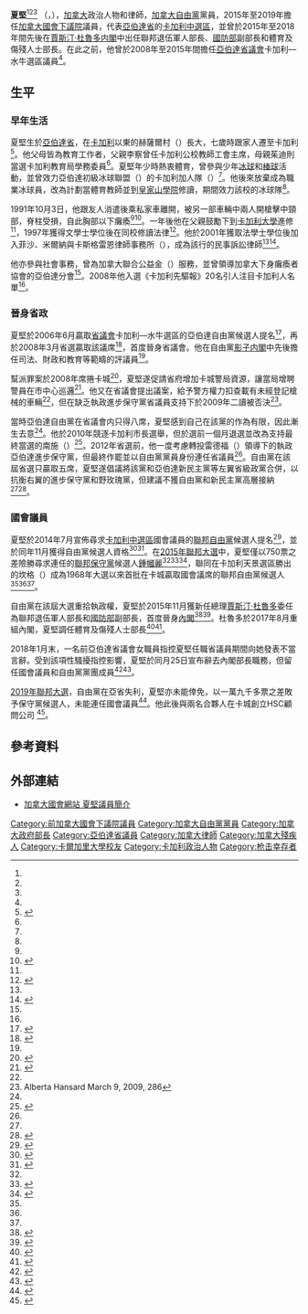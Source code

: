 {{noteTA|G1=地名|G2=Canada
|1=zh-cn:特鲁多; zh-hk:杜魯多; zh-tw:杜魯道
|2=zh-cn:艾省; zh-hk:亞省; zh-tw:亞省
}}
{{Infobox officeholder
|honorific-prefix = 
|name             = 夏堅
|native_name      = <small>{{lang|en|Kent Hehr}} {{post-nominals|country=CAN|PC|size=100%}}</small>
|honorific-suffix = 
|image            = David Shulkin with Kent Hehr (cropped).jpg
|office           = 加拿大體育及傷殘人士部長
|primeminister    = [[賈斯汀·杜魯多|賈斯汀·杜魯多]]
|term_start       = 2017年8月28日
|term_end         = 2018年1月25日
|predecessor      = {{lang|en|Carla Qualtrough}}
|successor        = {{lang|en|Kirsty Duncan}}
|office1          = 加拿大退伍軍人部長
|primeminister1   = [[賈斯汀·杜魯多|賈斯汀·杜魯多]]
|term_start1      = 2015年11月4日
|term_end1        = 2017年8月28日
|predecessor1     = [[艾林·奧圖爾|艾林·奧圖爾]]
|successor1       = {{lang|en|Seamus O'Regan}}
|office2          = [[加拿大國防部|加拿大國防部]]副部長
|primeminister2   = [[賈斯汀·杜魯多|賈斯汀·杜魯多]]
|term_start2      = 2015年11月4日
|term_end2        = 2017年8月28日
|predecessor2     = {{lang|en|Julian Fantino}}
|successor2       = {{lang|en|Seamus O'Regan}}
|office3          = [[加拿大國會下議院|加拿大國會下議院]]議員
|constituency3    = [[卡加利中選區|卡加利中]]
|term_start3      = 2015年10月19日
|term_end3        = 2019年10月21日
|predecessor3     = [[鍾幗麗|鍾幗麗]]
|successor3       = {{lang|en|Greg McLean}}
|office4          = [[亞伯達省議會|亞伯達省議會]]議員
|constituency4    = 卡加利—水牛
|term_start4      = 2008年3月3日
|term_end4        = 2015年5月5日
|predecessor4     = {{lang|en|Harvey Cenaiko}}
|successor4       = {{lang|en|Kathleen Ganley}}
|birth_date       = {{birth date and age|mf=yes|1969|12|16}}
|birth_place      = 
|death_date       = 
|death_place      = 
|party            = [[加拿大自由黨|加拿大自由黨]]
|otherparty       = 省級：<br>亞伯達自由黨{{small|（2008年–15年）}}
|occupation       = 律師
|alma_mater       = [[卡加利大學|卡加利大學]]
|spouse           = {{lang|en|Deanna Holt}}
}}
'''夏堅'''<ref name="星島140718"/><ref name="星島141130"/><ref name="星島151021"/> {{post-nominals|country=CAN|PC}} （{{lang|en|Kent Hehr}}，{{bd|1969年|12月16日|||catIdx=Hehr, Kent}}），[[加拿大|加拿大]]政治人物和律師，[[加拿大自由黨|加拿大自由黨]]黨員，2015年至2019年擔任[[加拿大國會下議院|加拿大國會下議院]]議員，代表[[亞伯達省|亞伯達省]]的[[卡加利中選區|卡加利中選區]]，並曾於2015年至2018年間先後在[[賈斯汀·杜魯多内閣|賈斯汀·杜魯多内閣]]中出任聯邦退伍軍人部長、[[加拿大國防部|國防部]]副部長和體育及傷殘人士部長。在此之前，他曾於2008年至2015年間擔任[[亞伯達|亞伯達]][[亞伯達省議會|省議會]]卡加利—水牛選區議員<ref name="CBC141129"/>。

== 生平 ==
=== 早年生活 ===
夏堅生於[[亞伯達省|亞伯達省]]，在[[卡加利|卡加利]]以東的赫薩爾村（{{lang|en|Hussar}}）長大，七歲時跟家人遷至卡加利<ref name="Macleans160208">{{cite news |url=http://www.macleans.ca/politics/ottawa/kent-hehr-the-energizer-bunny-whos-back-in-the-game/ |title=Kent Hehr: The Energizer Bunny who's back in the game |publisher=《[[麥克林|麥克林]]雜誌》 |first=Jason |last=Markusoff |date=2016-02-08 |accessdate=2016-03-08 |archive-date=2016-03-08 |archive-url=https://web.archive.org/web/20160308115731/http://www.macleans.ca/politics/ottawa/kent-hehr-the-energizer-bunny-whos-back-in-the-game/ |dead-url=no }}</ref>。他父母皆為教育工作者，父親李察曾任卡加利公校教師工會主席，母親茱迪則當選卡加利教育局學務委員<ref name="Macleans160208"/>。夏堅年少時熱衷體育，曾參與少年[[冰球|冰球]]和[[棒球|棒球]]活動，並曾效力亞伯達初級冰球聯盟（{{lang|en|Alberta Junior Hockey League}}）的卡加利加人隊（{{lang|en|Calgary Canucks}}）<ref name="Macleans160208"/>。他後來放棄成為職業冰球員，改為計劃當體育教師並到[[皇家山學院|皇家山學院]]修讀，期間效力該校的冰球隊<ref name="Macleans160208"/>。

1991年10月3日，他跟友人消遣後乘私家車離開，被另一部車輛中兩人開槍擊中頸部，脊柱受損，自此胸部以下癱瘓<ref name="Macleans160208"/><ref name="CBC100917">{{cite news|url=http://www.cbc.ca/news/canada/calgary/hehr-bares-bullet-ads-1.973336|title=Hehr bares 'bullet' ads|work=CBC News|date=2010-09-17|accessdate=2016-01-13|archive-date=2016-01-14|archive-url=https://web.archive.org/web/20160114234257/http://www.cbc.ca/news/canada/calgary/hehr-bares-bullet-ads-1.973336|dead-url=no}}</ref>。一年後他在父親鼓勵下到[[卡加利大學|卡加利大學]]進修<ref name="Macleans160208"/>，1997年獲得文學士學位後在同校修讀法律<ref>{{cite web |url=http://www.ucalgary.ca/alumni/archawards/gradofdecade |title=Graduate of the Last Decade |publisher=[[卡加利大學|卡加利大學]] |accessdate=2016-03-08 |deadurl=yes |archiveurl=https://web.archive.org/web/20170324085516/http://www.ucalgary.ca/alumni/archawards/gradofdecade |archivedate=2017-03-24 }}</ref>。他於2001年獲取法學士學位後加入菲沙、米爾納與卡斯格雷恩律師事務所（{{lang|en|Fraser Milner Casgrain}}），成為該行的民事訴訟律師<ref name="Macleans160208"/><ref name="bio">{{cite web |url=https://khehr.liberal.ca/biography/ |title=Meet Kent Hehr |publisher=[[加拿大自由黨|加拿大自由黨]] |accessdate=2016-03-08 |archive-url=https://web.archive.org/web/20160318132240/http://khehr.liberal.ca/biography/ |archive-date=2016-03-18 |dead-url=yes }}</ref>。

他亦參與社會事務，曾為加拿大聯合公益金（{{lang|en|United Way}}）服務，並曾領導加拿大下身癱瘓者協會的亞伯達分會<ref name="bio"/>。2008年他入選《卡加利先驅報》20名引人注目卡加利人名單<ref name="bio"/>。

=== 晉身省政 ===
夏堅於2006年6月贏取[[亞伯達省議會|省議會]]卡加利—水牛選區的亞伯達自由黨候選人提名<ref name="CBC060620">{{cite news |url=http://www.cbc.ca/news/canada/edmonton/liberals-select-lawyer-as-calgary-buffalo-candidate-1.613598 |title=Liberals select lawyer as Calgary-Buffalo candidate |publisher=[[加拿大廣播公司|CBC News]] |date=2006-06-20 |accessdate=2015-09-03 |archive-date=2015-09-24 |archive-url=https://web.archive.org/web/20150924162936/http://www.cbc.ca/news/canada/edmonton/liberals-select-lawyer-as-calgary-buffalo-candidate-1.613598 |dead-url=no }}</ref>，再於2008年3月省選贏取該議席<ref name="CBC080303">{{cite news |url=http://www.cbc.ca/news/canada/manitoba/conservatives-calgary-fortress-resists-change-1.702381 |title=Conservatives' Calgary fortress resists change |publisher=[[加拿大廣播公司|CBC News]] |date=2008-03-03 |accessdate=2015-09-03 |archive-date=2015-09-24 |archive-url=https://web.archive.org/web/20150924164836/http://www.cbc.ca/news/canada/manitoba/conservatives-calgary-fortress-resists-change-1.702381 |dead-url=no }}</ref>，首度晉身省議會。他在自由黨[[影子内閣|影子内閣]]中先後擔任司法、財政和教育等範疇的評議員<ref name="bio"/>。

幫派罪案於2008年席捲卡城<ref name=ctv1>{{cite news |url=http://calgary.ctvnews.ca/police-consider-new-ways-to-tackle-gang-problem-1.310924 |title=Police consider new ways to tackle gang problem |publisher=CTV Calgary |date=2008-07-24 |accessdate=2016-03-08 |archive-date=2016-03-30 |archive-url=https://web.archive.org/web/20160330012637/http://calgary.ctvnews.ca/police-consider-new-ways-to-tackle-gang-problem-1.310924 |dead-url=no }}</ref>，夏堅遂促請省府增加卡城警局資源，讓當局增聘警員在市中心巡邏<ref name=edj1>{{cite news|url=http://www.canada.com/edmontonjournal/news/story.html?id=ad4e8ea7-66a7-4c50-afde-d8f88868aaa0 |title=Edmonton Journal |work= |publisher=Edmonton Journal |date=2008-07-24 |accessdate=2008-08-27 |deadurl=yes |archiveurl=https://web.archive.org/web/20080830053329/http://www.canada.com/edmontonjournal/news/story.html?id=ad4e8ea7-66a7-4c50-afde-d8f88868aaa0 |archivedate=2008-08-30 }}</ref>。他又在省議會提出議案，給予警方權力扣查載有未經登記槍械的車輛<ref name=ctv1 />，但在缺乏執政進步保守黨省議員支持下於2009年二讀被否決<ref>Alberta Hansard March 9, 2009, 286</ref>。

當時亞伯達自由黨在省議會内只得八席，夏堅感到自己在該黨的作為有限，因此漸生去意<ref name="Macleans160208"/>。他於2010年競逐卡加利市長選舉，但於選前一個月退選並改為支持最終當選的南施（{{lang|en|Naheed Nenshi}}）<ref>{{Cite news |title=Crowded race for Calgary mayor |url=http://www.cbc.ca/news/canada/calgary/crowded-race-for-calgary-mayor-1.960205 |publisher=CBC News |date=2010-09-20 |accessdate=2015-09-03 |archive-date=2015-09-24 |archive-url=https://web.archive.org/web/20150924161257/http://www.cbc.ca/news/canada/calgary/crowded-race-for-calgary-mayor-1.960205 |dead-url=no }}</ref>。2012年省選前，他一度考慮轉投雷德福（{{lang|en|Alison Redford}}）領導下的執政亞伯達進步保守黨，但最終作罷並以自由黨黨員身份連任省議員<ref name="Macleans160208"/>。自由黨在該屆省選只贏取五席，夏堅遂倡議將該黨和亞伯達新民主黨等左翼省級政黨合併，以抗衡右翼的進步保守黨和野玫瑰黨，但建議不獲自由黨和新民主黨高層接納<ref name="Macleans160208"/><ref>{{Cite news |title=Liberal MLA Kent Hehr calls for merger of the left in bid to defeat Tories |url=http://www.calgaryherald.com/news/liberal+kent+hehr+calls+merger+left+defeat+tories/7675634/story.html |first=Kelly |last=Cryderman |newspaper=《卡加利先驅報》 |date=2012-12-09 |accessdate=2016-03-08 |archive-date=2014-05-24 |archive-url=https://web.archive.org/web/20140524003932/http://www.calgaryherald.com/news/Liberal+Kent+Hehr+calls+merger+left+defeat+Tories/7675634/story.html |dead-url=no }}</ref>。

=== 國會議員 ===
夏堅於2014年7月宣佈尋求[[卡加利中選區|卡加利中選區]]國會議員的[[加拿大自由黨|聯邦自由黨]]候選人提名<ref name="星島140718">{{cite news |url=http://news.singtao.ca/calgary/2014-07-18/headline1405678457d5145645.html |title=夏堅轉戰聯邦政壇 角逐自由黨卡中選區國會議員提名 |publisher=《[[星島日報|星島日報]]》卡加利版 |author=郭康立 |date=2014-07-18 |accessdate=2016-03-08 |archive-url=https://web.archive.org/web/20170905093418/http://news.singtao.ca/calgary/2014-07-18/headline1405678457d5145645.html |archive-date=2017-09-05 |dead-url=yes }}</ref>，並於同年11月獲得自由黨候選人資格<ref name="星島141130">{{cite news |url=http://news.singtao.ca/calgary/2014-11-30/headline1417330876d5347950.html |title=夏堅代表聯邦自由黨 爭卡中選區國會議席 |publisher=《[[星島日報|星島日報]]》卡加利版 |date=2014-11-30 |accessdate=2016-03-08 |archive-url=https://web.archive.org/web/20170905093005/http://news.singtao.ca/calgary/2014-11-30/headline1417330876d5347950.html |archive-date=2017-09-05 |dead-url=yes }}</ref><ref name="CBC141129">{{cite news |url=http://www.cbc.ca/news/canada/calgary/kent-hehr-named-federal-liberal-candidate-for-calgary-centre-1.2854798 |title=Kent Hehr named federal Liberal candidate for Calgary-Centre |publisher=[[加拿大廣播公司|CBC News]] |date=2014-11-29 |accessdate=2016-03-08 |archive-date=2015-11-19 |archive-url=https://web.archive.org/web/20151119203610/http://www.cbc.ca/news/canada/calgary/kent-hehr-named-federal-liberal-candidate-for-calgary-centre-1.2854798 |dead-url=no }}</ref>。在[[2015年加拿大聯邦大選|2015年聯邦大選]]中，夏堅僅以750票之差險勝尋求連任的[[加拿大保守黨|聯邦保守黨]]候選人[[鍾幗麗|鍾幗麗]]<ref name="Macleans160208"/><ref name="CBC151019">{{cite news |url=http://www.cbc.ca/news/canada/calgary/calgary-centre-election-results-and-riding-info-1.3275852 |title=Kent Hehr defeats Joan Crockatt in Calgary Centre |publisher=[[加拿大廣播公司|CBC News]] |date=2015-10-19 |accessdate=2016-03-08 |archive-date=2016-03-03 |archive-url=https://web.archive.org/web/20160303184530/http://www.cbc.ca/news/canada/calgary/calgary-centre-election-results-and-riding-info-1.3275852 |dead-url=no }}</ref><ref name="星島151021">{{cite news |url=http://calgary.singtao.ca/132228/2015-10-21/post-%E5%A4%8F%E5%A0%85%E8%B4%8F%E5%8D%A1%E5%9F%8E%E4%B8%AD%E9%81%B8%E5%8D%80%E8%AD%B0%E5%B8%AD/?variant=zh-hk |title=夏堅贏卡城中選區議席 |publisher=《[[星島日報|星島日報]]》卡加利版 |author=郭康立 |date=2015-10-21 |accessdate=2016-03-08 |archive-url=https://web.archive.org/web/20170905094431/http://calgary.singtao.ca/132228/2015-10-21/post-%E5%A4%8F%E5%A0%85%E8%B4%8F%E5%8D%A1%E5%9F%8E%E4%B8%AD%E9%81%B8%E5%8D%80%E8%AD%B0%E5%B8%AD/?variant=zh-hk |archive-date=2017-09-05 |dead-url=yes }}</ref>，聯同在卡加利天景選區勝出的坎格（{{lang|en|Darshan Kang}}）成為1968年大選以來首批在卡城贏取國會議席的聯邦自由黨候選人<ref name="Macleans160208"/><ref name="CBC151019"/><ref name="星島151105"/>。

自由黨在該屆大選重拾執政權，夏堅於2015年11月獲新任總理[[賈斯汀·杜魯多|賈斯汀·杜魯多]]委任為聯邦退伍軍人部長和[[加拿大國防部|國防部]]副部長，首度晉身[[加拿大內閣|內閣]]<ref name="星島151105">{{cite news |url=http://calgary.singtao.ca/144873/2015-11-05/post-%E6%84%9B%E5%9F%8E%E7%B4%A2%E5%B8%8C%E5%8D%A1%E5%9F%8E%E5%A4%8F%E5%A0%85%E7%8D%B2%E9%87%8D%E4%BB%BB/?variant=zh-hk |title=愛城索希卡城夏堅獲重任 |publisher=《[[星島日報|星島日報]]》卡加利版 |author=郭康立 |date=2015-11-05 |accessdate=2016-03-08 |archive-url=https://web.archive.org/web/20170905100243/http://calgary.singtao.ca/144873/2015-11-05/post-%E6%84%9B%E5%9F%8E%E7%B4%A2%E5%B8%8C%E5%8D%A1%E5%9F%8E%E5%A4%8F%E5%A0%85%E7%8D%B2%E9%87%8D%E4%BB%BB/?variant=zh-hk |archive-date=2017-09-05 |dead-url=yes }}</ref><ref name="CBC151104">{{cite news |url=http://www.cbc.ca/m/touch/politics/story/1.3304176 |title=Meet Justin Trudeau's new Liberal cabinet |publisher=[[加拿大廣播公司|CBC News]] |date=2015-11-04 |accessdate=2016-03-06 |archive-date=2017-03-19 |archive-url=https://web.archive.org/web/20170319022208/http://www.cbc.ca/m/touch/politics/story/1.3304176 |dead-url=no }}</ref>。杜魯多於2017年8月重組內閣，夏堅調任體育及傷殘人士部長<ref name="星島170828">{{cite news |url=http://vancouver.singtao.ca/1326532/2017-08-28/post-%E6%9D%9C%E9%AD%AF%E5%A4%9A%E9%87%8D%E7%B5%84%E5%85%A7%E9%96%A3-%E6%96%B0%E5%A2%9E%E5%8E%9F%E4%BD%8F%E6%B0%91%E4%BA%8B%E5%8B%99%E9%83%A8%E9%95%B7%E4%B8%80%E8%81%B7/?variant=zh-hk |title=杜魯多重組內閣 新增原住民事務部長一職 |publisher=《[[星島日報|星島日報]]》加西版 |date=2017-08-28 |accessdate=2017-09-04 |archive-date=2017-09-05 |archive-url=https://web.archive.org/web/20170905093713/http://vancouver.singtao.ca/1326532/2017-08-28/post-%E6%9D%9C%E9%AD%AF%E5%A4%9A%E9%87%8D%E7%B5%84%E5%85%A7%E9%96%A3-%E6%96%B0%E5%A2%9E%E5%8E%9F%E4%BD%8F%E6%B0%91%E4%BA%8B%E5%8B%99%E9%83%A8%E9%95%B7%E4%B8%80%E8%81%B7/?variant=zh-hk |dead-url=no }}</ref><ref>{{Cite news |title=Who's who in Prime Minister Justin Trudeau's cabinet shuffle |url=http://www.cbc.ca/news/politics/federal-trudeau-cabinet-shuffle-bios-photos-who-1.4265394 |publisher=CBC News |first=Peter |last=Zimonjic |date=2017-08-28 |accessdate=2017-09-04 |archive-date=2017-09-03 |archive-url=https://web.archive.org/web/20170903181706/http://www.cbc.ca/news/politics/federal-trudeau-cabinet-shuffle-bios-photos-who-1.4265394 |dead-url=no }}</ref>。

2018年1月末，一名前亞伯達省議會女職員指控夏堅任職省議員期間向她發表不當言辭。受到該項性騷擾指控影響，夏堅於同月25日宣布辭去內閣部長職務，但留任國會議員和自由黨黨團成員<ref name="星島180126">{{cite news |url=https://www.singtao.ca/1513380/2018-01-26/post-%e6%b6%89%e5%b0%8d%e5%a5%b3%e5%90%8c%e4%ba%8b%e8%a8%80%e8%be%ad%e4%b8%8d%e7%95%b6-%e8%81%af%e9%82%a6%e9%83%a8%e9%95%b7%e5%a4%8f%e5%a0%85%e5%ae%a3%e5%b8%83%e8%be%ad%e8%81%b7/ |title=涉對女同事言辭不當 聯邦部長夏堅宣布辭職 |publisher=《[[星島日報|星島日報]]》加東版 |date=2018-01-26 |accessdate=2020-09-04 }}</ref><ref>{{Cite news |title=Kent Hehr resigns from Liberal cabinet over sexual harassment allegations |url=https://globalnews.ca/news/3986503/kent-hehr-sexual-harassment-allegations/ |publisher=Global News |first=Amanda |last=Connolly |date=2018-01-25 |accessdate=2018-01-29 |archive-date=2018-01-26 |archive-url=https://web.archive.org/web/20180126072544/https://globalnews.ca/news/3986503/kent-hehr-sexual-harassment-allegations/ |dead-url=no }}</ref>。

[[2019年加拿大聯邦大選|2019年聯邦大選]]，自由黨在亞省失利，夏堅亦未能倖免，以一萬九千多票之差敗予保守黨候選人，未能連任國會議員<ref>{{Cite news |title=Calgary goes entirely blue as former Liberal minister Kent Hehr loses seat |url=https://www.cbc.ca/news/canada/calgary/calgary-federal-election-results-2019-1.5329685 |publisher=CBC News |first=Sarah |last=Rieger |date=2019-10-21 |accessdate=2020-09-03 |archive-date=2020-07-20 |archive-url=https://web.archive.org/web/20200720090959/https://www.cbc.ca/news/canada/calgary/calgary-federal-election-results-2019-1.5329685 |dead-url=no }}</ref>。他此後與兩名合夥人在卡城創立HSC顧問公司
<ref>{{cite web |url=http://hscassociates.ca/kent-hehr/ |title=Kent Hehr, PC, LL.B. |publisher=Hehr, Schuett, and Chahal |accessdate=2020-09-03 }}</ref>。

==參考資料==
{{reflist}}

==外部連結==
{{commonscat|Kent Hehr}}
*{{en}}[https://lop.parl.ca/sites/ParlInfo/default/en_CA/People/Profile?personId=18413 加拿大國會網站 夏堅議員簡介] {{Wayback|url=https://lop.parl.ca/sites/ParlInfo/default/en_CA/People/Profile?personId=18413 |date=20190915025409 }}

{{normdaten}}
{{DEFAULTSORT:Hehr, Kent}}
[[Category:前加拿大國會下議院議員|Category:前加拿大國會下議院議員]]
[[Category:加拿大自由黨黨員|Category:加拿大自由黨黨員]]
[[Category:加拿大政府部長|Category:加拿大政府部長]]
[[Category:亞伯達省議員|Category:亞伯達省議員]]
[[Category:加拿大律師|Category:加拿大律師]]
[[Category:加拿大殘疾人|Category:加拿大殘疾人]]
[[Category:卡爾加里大學校友|Category:卡爾加里大學校友]]
[[Category:卡加利政治人物|Category:卡加利政治人物]]
[[Category:枪击幸存者|Category:枪击幸存者]]